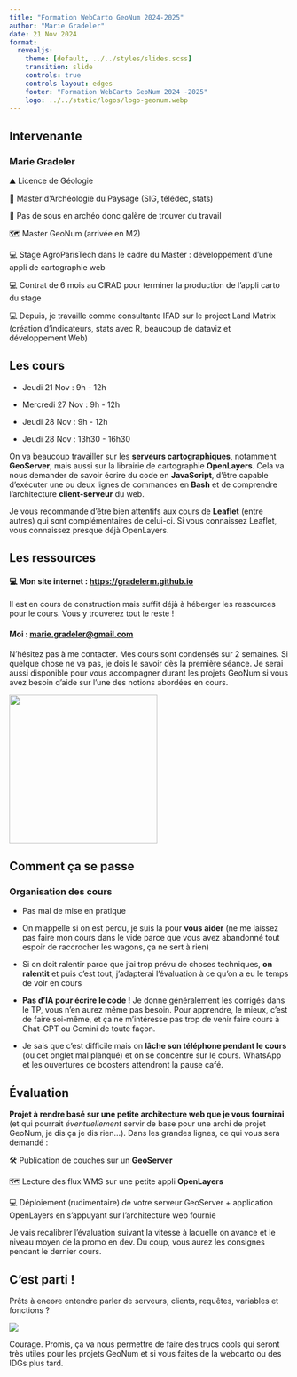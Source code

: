 ```yaml
---
title: "Formation WebCarto GeoNum 2024-2025"
author: "Marie Gradeler"
date: 21 Nov 2024
format: 
  revealjs: 
    theme: [default, ../../styles/slides.scss]
    transition: slide
    controls: true
    controls-layout: edges
    footer: "Formation WebCarto GeoNum 2024 -2025"
    logo: ../../static/logos/logo-geonum.webp
---
```


## Intervenante

### Marie Gradeler

⛰️ Licence de Géologie

🤠 Master d’Archéologie du Paysage (SIG, télédec, stats)

🤷 Pas de sous en archéo donc galère de trouver du travail

🗺️ Master GeoNum (arrivée en M2)

💻 Stage AgroParisTech dans le cadre du Master : développement d’une appli de cartographie web

💻 Contrat de 6 mois au CIRAD pour terminer la production de l’appli carto du stage

💻 Depuis, je travaille comme consultante IFAD sur le project Land Matrix (création d’indicateurs, stats avec R, beaucoup de dataviz et développement Web)

## Les cours

-   Jeudi 21 Nov : 9h - 12h

-   Mercredi 27 Nov : 9h - 12h

-   Jeudi 28 Nov : 9h - 12h

-   Jeudi 28 Nov : 13h30 - 16h30

On va beaucoup travailler sur les **serveurs cartographiques**, notamment **GeoServer**, mais aussi sur la librairie de cartographie **OpenLayers**. Cela va nous demander de savoir écrire du code en **JavaScript**, d’être capable d’exécuter une ou deux lignes de commandes en **Bash** et de comprendre l’architecture **client-serveur** du web.

Je vous recommande d’être bien attentifs aux cours de **Leaflet** (entre autres) qui sont complémentaires de celui-ci. Si vous connaissez Leaflet, vous connaissez presque déjà OpenLayers.

## Les ressources

#### 💻 Mon site internet : <https://gradelerm.github.io>

Il est en cours de construction mais suffit déjà à héberger les ressources pour le cours. Vous y trouverez tout le reste !

#### Moi : [marie.gradeler\@gmail.com](mailto:marie.gradeler@gmail.com)

N’hésitez pas à me contacter. Mes cours sont condensés sur 2 semaines. Si quelque chose ne va pas, je dois le savoir dès la première séance. Je serai aussi disponible pour vous accompagner durant les projets GeoNum si vous avez besoin d’aide sur l’une des notions abordées en cours.

![](https://media3.giphy.com/media/v1.Y2lkPTc5MGI3NjExdjU0MWlrOHM3djBoYmNpa2U2bDl0bGJucWtieGU0NXdzOGVnbnN0NiZlcD12MV9pbnRlcm5hbF9naWZfYnlfaWQmY3Q9Zw/xUA7b7cyCdP8INUXjG/giphy.webp){fig-alt="GIF: Write a letter" fig-align="center" width="267"}

## Comment ça se passe

### Organisation des cours

-   Pas mal de mise en pratique

-   On m’appelle si on est perdu, je suis là pour **vous aider** (ne me laissez pas faire mon cours dans le vide parce que vous avez abandonné tout espoir de raccrocher les wagons, ça ne sert à rien)

-   Si on doit ralentir parce que j’ai trop prévu de choses techniques, **on ralentit** et puis c’est tout, j’adapterai l’évaluation à ce qu’on a eu le temps de voir en cours

-   **Pas d’IA pour écrire le code !** Je donne généralement les corrigés dans le TP, vous n’en aurez même pas besoin. Pour apprendre, le mieux, c’est de faire soi-même, et ça ne m’intéresse pas trop de venir faire cours à Chat-GPT ou Gemini de toute façon.

-   Je sais que c’est difficile mais on **lâche son téléphone pendant le cours** (ou cet onglet mal planqué) et on se concentre sur le cours. WhatsApp et les ouvertures de boosters attendront la pause café.

## Évaluation

**Projet à rendre basé sur une petite architecture web que je vous fournirai** (et qui pourrait *éventuellement* servir de base pour une archi de projet GeoNum, je dis ça je dis rien…). Dans les grandes lignes, ce qui vous sera demandé :

🛠️ Publication de couches sur un **GeoServer**

🗺️ Lecture des flux WMS sur une petite appli **OpenLayers**

💻 Déploiement (rudimentaire) de votre serveur GeoServer + application OpenLayers en s’appuyant sur l’architecture web fournie

Je vais recalibrer l’évaluation suivant la vitesse à laquelle on avance et le niveau moyen de la promo en dev. Du coup, vous aurez les consignes pendant le dernier cours.

## C’est parti !

Prêts à ~~encore~~ entendre parler de serveurs, clients, requêtes, variables et fonctions ?

![](https://media2.giphy.com/media/v1.Y2lkPTc5MGI3NjExOHRrbTR3cnJrb283b2p4OHh4dHBjaTJvZjRubjRraDNqMjBiemZ1NSZlcD12MV9pbnRlcm5hbF9naWZfYnlfaWQmY3Q9Zw/8vIFoKU8s4m4CBqCao/giphy.webp){fig-alt="GIF: GTA here we go again" fig-align="center"}

Courage. Promis, ça va nous permettre de faire des trucs cools qui seront très utiles pour les projets GeoNum et si vous faites de la webcarto ou des IDGs plus tard.
